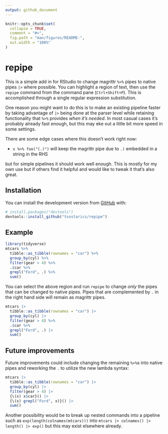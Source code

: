 ```yaml
---
output: github_document
---
```


<!-- README.md is generated from README.Rmd. Please edit that file -->

```r
knitr::opts_chunk$set(
  collapse = TRUE,
  comment = "#>",
  fig.path = "man/figures/README-",
  out.width = "100%"
)
```

# repipe

<!-- badges: start -->
<!-- badges: end -->

This is a simple add in for RStudio to change magrittr `%>%` pipes to native
pipes `|>` where possible. You can highlight a region of text, then use the
`repipe` command from the command pane (`Ctrl+Shift+P`). This is accomplished
through a single regular expression substitution. 

One reason you might want to do this is to make an existing pipeline faster
by taking advantage of `|>` being done at the parser level while retaining
functionality that `%>%` provides *when it's needed*. In most casual cases it's
probably already fast enough, but this may eke out a little bit more speed
in some settings.

There are some edge cases where this doesn't work right now:

 - `x %>% foo("(.)")` will keep the magrittr pipe due to `.)` embedded in a string
 in the RHS

but for simple pipelines it should work well enough. This is mostly for my own
use but if others find it helpful and would like to tweak it that's also great.

## Installation

You can install  the development version from [GitHub](https://github.com/) with:

``` r
# install.packages("devtools")
devtools::install_github("tsostarics/repipe")
```

## Example

```r
library(tidyverse)
mtcars %>% 
  tibble::as_tibble(rownames = "car") %>% 
  group_by(cyl) %>% 
  filter(gear > 4) %>% 
  .$car %>% 
  grepl("Ford", .) %>% 
  sum()
```

You can select the above region and run `repipe` to change *only* the pipes
that can be changed to native pipes. Pipes that are complemented by `.` in the
right hand side will remain as magrittr pipes.

```r
mtcars |> 
  tibble::as_tibble(rownames = "car") |> 
  group_by(cyl) |> 
  filter(gear > 4) %>% 
  .$car %>% 
  grepl("Ford", .) |> 
  sum()
```


## Future improvements
Future improvements could include changing the remaining `%>%`s into native pipes
and reworking the `.` to utilize the new lambda syntax:

```r
mtcars |> 
  tibble::as_tibble(rownames = "car") |> 
  group_by(cyl) |> 
  filter(gear > 4) |>
  {\(x) x$car}() |>
  {\(x) grepl("Ford", x)}() |> 
  sum()
```

Another possibility would be to break up nested commands into a pipeline such
as `exp(length(colnames(mtcars)))` into `mtcars |> colnames() |> length() |> exp()`
but this may exist elsewhere already.
